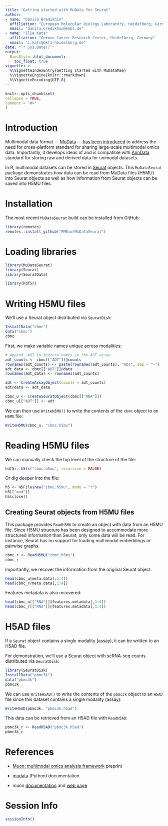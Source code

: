```yaml
---
title: "Getting started with MuData for Seurat"
author:
- name: "Danila Bredikhin"
  affiliation: "European Molecular Biology Laboratory, Heidelberg, Germany"
  email: "danila.bredikhin@embl.de"
- name: "Ilia Kats"
  affiliation: "German Cancer Research Center, Heidelberg, Germany"
  email: "i.kats@dkfz-heidelberg.de"
date: "`r Sys.Date()`"
output:
  BiocStyle::html_document:
    toc_float: true
vignette: >
  %\VignetteIndexEntry{Getting started with MuDataMae}
  %\VignetteEngine{knitr::rmarkdown}
  %\VignetteEncoding{UTF-8}
---
```


```r
knitr::opts_chunk$set(
collapse = TRUE,
comment = "#>"
)
```

# Introduction

Multimodal data format — [MuData](https://mudata.readthedocs.io/) — [has been introduced](https://www.biorxiv.org/content/10.1101/2021.06.01.445670v1) to address the need for cross-platform standard for sharing large-scale multimodal omics data. Importantly, it develops ideas of and is compatible with [AnnData](https://anndata.readthedocs.io/) standard for storing raw and derived data for unimodal datasets.

In R, multimodal datasets can be stored in [Seurat](https://satijalab.org/seurat/) objects. This `MuDataSeurat` package demonstrates how data can be read from MuData files (H5MU) into Seurat objects as well as how information from Seurat objects can be saved into H5MU files.

# Installation

The most recent `MuDataSeurat` build can be installed from GitHub:

```r
library(remotes)
remotes::install_github("PMBio/MuDataSeurat")
```

# Loading libraries

```r
library(MuDataSeurat)
library(Seurat)
library(SeuratData)

library(hdf5r)
```

# Writing H5MU files

We'll use a Seurat object distributed via `SeuratDisk`:

```r
InstallData("cbmc")
data("cbmc")
cbmc
```

First, we make variable names unique across modalities:

```r
# Append -ADT to feature names in the ADT assay
adt_counts <- cbmc[["ADT"]]@counts
rownames(adt_counts) <- paste(rownames(adt_counts), "ADT", sep = "-")
adt_data <- cbmc[["ADT"]]@data
rownames(adt_data) <- rownames(adt_counts)

adt <- CreateAssayObject(counts = adt_counts)
adt@data <- adt_data

cbmc_u <- CreateSeuratObject(cbmc[["RNA"]])
cbmc_u[["ADT"]] <- adt
```

We can then use `WriteH5MU()` to write the contents of the `cbmc` object to an `H5MU` file:

```r
WriteH5MU(cbmc_u, "cbmc.h5mu")
```

# Reading H5MU files

We can manually check the top level of the structure of the file:

```r
hdf5r::h5ls("cbmc.h5mu", recursive = FALSE)
```

Or dig deeper into the file:

```r
h5 <- H5File$new("cbmc.h5mu", mode = "r")
h5[["mod"]]
h5$close()
```

## Creating Seurat objects from H5MU files

This package provides `ReadH5MU` to create an object with data from an H5MU file. Since H5MU structure has been designed to accommodate more structured information than Seurat, only some data will be read. For instance, Seurat has no support for loading multimodal embeddings or pairwise graphs.

```r
cbmc_r <- ReadH5MU("cbmc.h5mu")
cbmc_r
```

Importantly, we recover the information from the original Seurat object:

```r
head(cbmc_u@meta.data[,1:4])
head(cbmc_r@meta.data[,1:4])
```

Features metadata is also recovered:

```r
head(cbmc_u[["RNA"]]@features.metadata[,1:4])
head(cbmc_r[["RNA"]]@features.metadata[,1:4])
```

# H5AD files

If a `Seurat` object contains a single modality (assay), it can be written to an H5AD file.

For demonstration, we'll use a Seurat object with scRNA-seq counts distributed via `SeuratDisk`:

```r
library(SeuratDisk)
InstallData("pbmc3k")
data("pbmc3k")
pbmc3k
```

We can use `WriteH5AD()` to write the contents of the `pbmc3k` object to an `H5AD` file since this dataset contains a single modality (assay):

```r
WriteH5AD(pbmc3k, "pbmc3k.h5ad")
```

This data can be retrieved from an H5AD file with `ReadH5AD`:

```r
pbmc3k_r <- ReadH5AD("pbmc3k.h5ad")
pbmc3k_r
```

# References

- [Muon: multimodal omics analysis framework](https://www.biorxiv.org/content/10.1101/2021.06.01.445670) preprint

- [mudata](https://mudata.readthedocs.io/) (Python) documentation

- muon [documentation](https://muon.readthedocs.io/) and [web page](https://gtca.github.io/muon/)

# Session Info

```r
sessionInfo()
```
